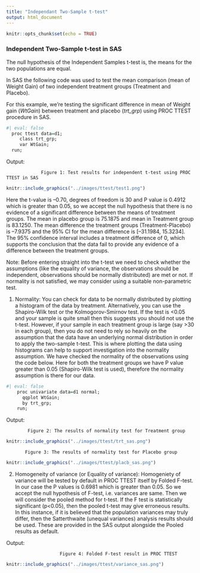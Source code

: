 ```yaml
---
title: "Independant Two-Sample t-test"
output: html_document
---
```


```r
knitr::opts_chunk$set(echo = TRUE)
```

### **Independent Two-Sample t-test in SAS**

The null hypothesis of the Independent Samples t-test is, the means for the two populations are equal.

In SAS the following code was used to test the mean comparison (mean of Weight Gain) of two independent treatment groups (Treatment and Placebo).

For this example, we're testing the significant difference in mean of Weight gain (*WtGain*) between treatment and placebo (*trt_grp*) using PROC TTEST procedure in SAS.

```r
#| eval: false 
  proc ttest data=d1; 
     class trt_grp; 
     var WtGain; 
  run; 
```

Output:

```         
             Figure 1: Test results for independent t-test using PROC TTEST in SAS
```

```r
knitr::include_graphics("../images/ttest/test1.png")
```

Here the t-value is --0.70, degrees of freedom is 30 and P value is 0.4912 which is greater than 0.05, so we accept the null hypothesis that there is no evidence of a significant difference between the means of treatment groups. The mean in placebo group is 75.1875 and mean in Treatment group is 83.1250. The mean difference the treatment groups (Treatment-Placebo) is --7.9375 and the 95% CI for the mean difference is \[--31.1984, 15.3234\]. The 95% confidence interval includes a treatment difference of 0, which supports the conclusion that the data fail to provide any evidence of a difference between the treatment groups.

Note: Before entering straight into the t-test we need to check whether the assumptions (like the equality of variance, the observations should be independent, observations should be normally distributed) are met or not. If normality is not satisfied, we may consider using a suitable non-parametric test.

1.  Normality: You can check for data to be normally distributed by plotting a histogram of the data by treatment. Alternatively, you can use the Shapiro-Wilk test or the Kolmogorov-Smirnov test. If the test is \<0.05 and your sample is quite small then this suggests you should not use the t-test. However, if your sample in each treatment group is large (say \>30 in each group), then you do not need to rely so heavily on the assumption that the data have an underlying normal distribution in order to apply the two-sample t-test. This is where plotting the data using histograms can help to support investigation into the normality assumption. We have checked the normality of the observations using the code below. Here for both the treatment groups we have P value greater than 0.05 (Shapiro-Wilk test is used), therefore the normality assumption is there for our data.

```r
#| eval: false 
    proc univariate data=d1 normal;  
      qqplot WtGain; 
      by trt_grp; 
    run; 
```

Output:

```         
        Figure 2: The results of normality test for Treatment group
```

```r
knitr::include_graphics("../images/ttest/trt_sas.png")
```

```         
       Figure 3: The results of normality test for Placebo group
```

```r
knitr::include_graphics("../images/ttest/placb_sas.png")
```

2.  Homogeneity of variance (or Equality of variance): Homogeniety of variance will be tested by default in PROC TTEST itself by Folded F-test. In our case the P values is 0.6981 which is greater than 0.05. So we accept the null hypothesis of F-test, i.e. variances are same. Then we will consider the pooled method for t-test. If the F test is statistically significant (p\<0.05), then the pooled t-test may give erroneous results. In this instance, if it is believed that the population variances may truly differ, then the Satterthwaite (unequal variances) analysis results should be used. These are provided in the SAS output alongside the Pooled results as default.

Output:

```         
                    Figure 4: Folded F-test result in PROC TTEST
```

```r
knitr::include_graphics("../images/ttest/variance_sas.png")
```
